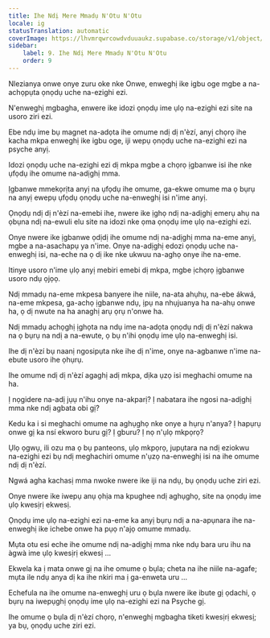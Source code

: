 ```yaml
---
title: Ihe Ndị Mere Mmadụ N'Otu N'Otu
locale: ig
statusTranslation: automatic
coverImage: https://lhvmrqwrcowdvduuaukz.supabase.co/storage/v1/object/public/strapi-uploads/small_cover-tratado-de-psicologia-revolucionaria.webp-5e15e1cec4e0ebebcde5d7fc7565d8fd.webp
sidebar:
    label: 9. Ihe Ndị Mere Mmadụ N'Otu N'Otu
    order: 9
---
```

Nlezianya onwe onye zuru oke nke Onwe, enweghị ike igbu oge mgbe a na-achọpụta ọnọdụ uche na-ezighi ezi.

N'enweghị mgbagha, enwere ike idozi ọnọdụ ime ụlọ na-ezighi ezi site na usoro ziri ezi.

Ebe ndụ ime bụ magnet na-adọta ihe omume ndị dị n'èzí, anyị chọrọ ihe kacha mkpa enweghị ike igbu oge, iji wepụ ọnọdụ uche na-ezighi ezi na psyche anyị.

Idozi ọnọdụ uche na-ezighi ezi dị mkpa mgbe a chọrọ ịgbanwe isi ihe nke ụfọdụ ihe omume na-adịghị mma.

Ịgbanwe mmekọrịta anyị na ụfọdụ ihe omume, ga-ekwe omume ma ọ bụrụ na anyị ewepụ ụfọdụ ọnọdụ uche na-enweghị isi n'ime anyị.

Ọnọdụ ndị dị n'èzí na-emebi ihe, nwere ike ịghọ ndị na-adịghị emerụ ahụ na ọbụna ndị na-ewuli elu site na idozi nke ọma ọnọdụ ime ụlọ na-ezighi ezi.

Onye nwere ike ịgbanwe ọdịdị ihe omume ndị na-adịghị mma na-eme anyị, mgbe a na-asachapụ ya n'ime. Onye na-adịghị edozi ọnọdụ uche na-enweghị isi, na-eche na ọ dị ike nke ukwuu na-aghọ onye ihe na-eme.

Itinye usoro n'ime ụlọ anyị mebiri emebi dị mkpa, mgbe ịchọrọ ịgbanwe usoro ndụ ọjọọ.

Ndị mmadụ na-eme mkpesa banyere ihe niile, na-ata ahụhụ, na-ebe ákwá, na-eme mkpesa, ga-achọ ịgbanwe ndụ, ịpụ na nhụjuanya ha na-ahụ onwe ha, ọ dị nwute na ha anaghị arụ ọrụ n'onwe ha.

Ndị mmadụ achọghị ịghọta na ndụ ime na-adọta ọnọdụ ndị dị n'èzí nakwa na ọ bụrụ na ndị a na-ewute, ọ bụ n'ihi ọnọdụ ime ụlọ na-enweghị isi.

Ihe dị n'èzí bụ naanị ngosipụta nke ihe dị n'ime, onye na-agbanwe n'ime na-ebute usoro ihe ọhụrụ.

Ihe omume ndị dị n'èzí agaghị adị mkpa, dịka ụzọ isi meghachi omume na ha.

Ị nọgidere na-adị jụụ n'ihu onye na-akparị? Ị nabatara ihe ngosi na-adịghị mma nke ndị agbata obi gị?

Kedu ka i si meghachi omume na aghụghọ nke onye a hụrụ n'anya? Ị hapụrụ onwe gị ka nsí ekworo buru gị? Ị gburu? Ị nọ n'ụlọ mkpọrọ?

Ụlọ ọgwụ, ili ozu ma ọ bụ panteons, ụlọ mkpọrọ, jupụtara na ndị eziokwu na-ezighi ezi bụ ndị meghachiri omume n'ụzọ na-enweghị isi na ihe omume ndị dị n'èzí.

Ngwá agha kachasị mma nwoke nwere ike iji na ndụ, bụ ọnọdụ uche ziri ezi.

Onye nwere ike iwepụ anụ ọhịa ma kpughee ndị aghụghọ, site na ọnọdụ ime ụlọ kwesịrị ekwesị.

Ọnọdụ ime ụlọ na-ezighi ezi na-eme ka anyị bụrụ ndị a na-apụnara ihe na-enweghị ike ichebe onwe ha pụọ n'ajọ omume mmadụ.

Mụta otu esi eche ihe omume ndị na-adịghị mma nke ndụ bara uru ihu na àgwà ime ụlọ kwesịrị ekwesị ...

Ekwela ka ị mata onwe gị na ihe omume ọ bụla; cheta na ihe niile na-agafe; mụta ile ndụ anya dị ka ihe nkiri ma ị ga-enweta uru ...

Echefula na ihe omume na-enweghị uru ọ bụla nwere ike ibute gị ọdachi, ọ bụrụ na iwepụghị ọnọdụ ime ụlọ na-ezighi ezi na Psyche gị.

Ihe omume ọ bụla dị n'èzí chọrọ, n'enweghị mgbagha tiketi kwesịrị ekwesị; ya bụ, ọnọdụ uche ziri ezi.

